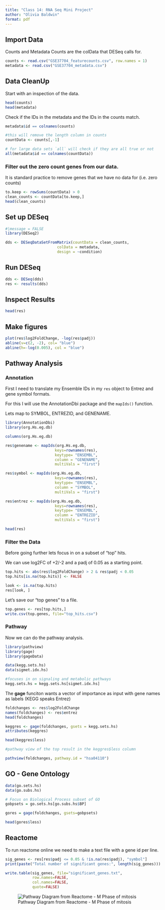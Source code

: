 ```yaml
---
title: "Class 14: RNA Seq Mini Project"
author: "Olivia Baldwin"
format: pdf
---
```


## Import Data

Counts and Metadata 
Counts are the colData that DESeq calls for. 

```r
counts <- read.csv("GSE37704_featurecounts.csv", row.names = 1)
metadata <- read.csv("GSE37704_metadata.csv") 
```


## Data CleanUp

Start with an inspection of the data.

```r
head(counts)
head(metadata)
```

Check if the IDs in the metadata and the IDs in the counts match. 

```r
metadata$id == colnames(counts) 
```

```r
#this will remove the length column in counts 
countData <- counts[,-1] 
```

```r
# for large data sets `all` will check if they are all true or not 
all(metadata$id == colnames(countData)) 
```

### Filter out the zero count genes from our data. 

It is standard practice to remove genes that we have no data for (i.e. zero counts)

```r
to.keep <- rowSums(countData) > 0 
clean_counts <- countData[to.keep,]
head(clean_counts) 
```


## Set up DESeq

```r
#|message = FALSE 
library(DESeq2)
```

```r
dds <- DESeqDataSetFromMatrix(countData = clean_counts, 
                       colData = metadata,
                       design = ~condition) 
```


## Run DESeq

```r
dds <- DESeq(dds) 
res <- results(dds) 
```


## Inspect Results 

```r
head(res) 
```


## Make figures 

```r
plot(res$log2FoldChange, -log(res$padj))
abline(v=c(2, -2), col= "blue")
abline(h=-log(0.005), col = "blue") 
```


## Pathway Analysis 

### Annotation 
First I need to translate my Ensemble IDs in my `res` object to Entrez and gene symbol formats. 

For this I will use the AnnotationDbi package and the `mapIds()` function. 

Lets map to SYMBOL, ENTREZID, and GENENAME. 

```r
library(AnnotationDbi)
library(org.Hs.eg.db) 
```

```r
columns(org.Hs.eg.db) 
```

```r
res$genename <- mapIds(org.Hs.eg.db, 
                      keys=rownames(res), 
                      keytype= "ENSEMBL", 
                      column = "GENENAME",
                      multiVals = "first") 
```

```r
res$symbol <- mapIds(org.Hs.eg.db, 
                      keys=rownames(res), 
                      keytype= "ENSEMBL", 
                      column = "SYMBOL",
                      multiVals = "first") 
```

```r
res$entrez <- mapIds(org.Hs.eg.db, 
                      keys=rownames(res), 
                      keytype= "ENSEMBL", 
                      column = "ENTREZID",
                      multiVals = "first") 
```

```r
head(res) 
```

### Filter the Data 

Before going further lets focus in on a subset of "top" hits. 

We can use log2FC of +2/-2 and a padj of 0.05 as a starting point. 

```r
top.hits <- abs(res$log2FoldChange) > 2 & res$padj < 0.05
top.hits[is.na(top.hits)] <- FALSE 
```

```r
look <- is.na(top.hits) 
res[look, ]
```

Let's save our "top genes" to a file. 

```r
top.genes <- res[top.hits,] 
write.csv(top.genes, file="top_hits.csv") 
```

### Pathway

Now we can do the pathway analysis. 

```r
library(pathview)
library(gage)
library(gageData) 

data(kegg.sets.hs)
data(sigmet.idx.hs) 
```

```r
#focuses in on signaling and metabolic pathways 
kegg.sets.hs = kegg.sets.hs[sigmet.idx.hs] 
```

The **gage** funciton wants a vector of importance as input with gene names as labels (KEGG speaks Entrez) 

```r
foldchanges <- res$log2FoldChange
names(foldchanges) <- res$entrez
head(foldchanges)
```

```r
keggres <- gage(foldchanges, gsets = kegg.sets.hs) 
attributes(keggres) 
```

```r
head(keggres$less)
```

```r
#pathway view of the top result in the keggres$less column

pathview(foldchanges, pathway.id = "hsa04110") 
```

## GO - Gene Ontology

```r
data(go.sets.hs)
data(go.subs.hs)

# Focus on Biological Process subset of GO
gobpsets = go.sets.hs[go.subs.hs$BP]

gores = gage(foldchanges, gsets=gobpsets)

```

```r
head(gores$less)
```

## Reactome 

To run reactome online we need to make a text file with a gene id per line.  

```r
sig_genes <- res[res$padj <= 0.05 & !is.na(res$padj), "symbol"]
print(paste("Total number of significant genes:", length(sig_genes))) 
```

```r
write.table(sig_genes, file="significant_genes.txt", 
            row.names=FALSE, 
            col.names=FALSE, 
            quote=FALSE) 
```

![Pathway Diagram from Reactome - M Phase of mitosis](R-HSA-68886.png) 
